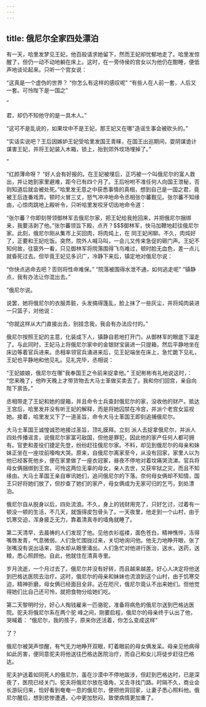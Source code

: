 ```yaml
---
---
---
```

title: 俄尼尔全家四处漂泊
---



有一天，哈里发梦见王妃，他百般请求她留下，然而王妃却忧郁地走了。哈里发惊醒了，但仍一动不动地躺在床上。这时，在一旁侍侯的宫女以为他仍在酣睡，便低声地谈论起来。只听一个宫女说：

“这真是一个虚伪的世界？
“你怎么有这样的感叹呢"
“有些人在人前一套，人后又一套。可怜陛下是一国之”

”

君，却仍不知他守的是一具木人。”

“这可不是乱说的，如果坟中不是王妃，那王妃又在哪"造谣生事会被砍头的。”

“实话实说吧？王后因嫉妒王妃受哈里发国王青睐，在国王出巡期间，耍阴谋诡计谋害王妃，并将王妃装入木箱，锁上，抬到郊外坟场埋掉了。”

”

“红颜薄命呀？
“好人会有好报的。在王妃被埋后，正巧被一个叫俄尼尔的富人救出，并让她到家里避难，距今已有四个月了。王后吩咐不准任何人向国王泄秘，否则知道后就会被处死。”哈里发无意之中获悉事情的真相，想到自己是一国之君，竟被王后连番戏弄。顿时火冒三丈，怒气冲冲地命令丞相张尔蕃觐见。张尔蕃不知缘由，心惊肉跳地上殿听令，只听哈里发咬牙切齿地命令道：

“张尔蕃？你即刻带领御林军去俄尼尔家，把王妃给我抢回来，并把俄尼尔捆绑来，我要活剥了他。”张尔蕃领旨下殿，点齐？$$$御林军，快马加鞭地赶往俄尼尔家。此刻，俄尼尔刚从集市上买回肉，将肉炖上，在
同王妃闲聊。不久，肉炖好了，正要和王妃吃饭。突然，院外人喊马叫，一会儿又传来急促的砸门声。王妃不知何故，往窗外一看，只见御林军将院落围得飞鸟难过，顿时脸无血色，差一点儿就昏死过去。但毕竟王妃见多识广，冷静下来后，镇定地对俄尼尔说：

“你快点逃命去吧？否则将性命难保。”
“院落被围得水泄不通，如何逃走呢"
“镇静点，我有办法让你混出去。”

”俄尼尔说。

说罢，她将俄尼尔的衣服弄脏，头发搞得篷乱，脸上抹了一些灰尘，并将炖肉装进一只篮子，对他说：

“你就这样从大门直接出去，别挂念我，我会有办法应付的。”

俄尼尔按照王妃的主意，化装成下人，镇静自若地打开门，从御林军的眼底下溜走了。与此同时，王妃马上将俄尼尔家中的金银财宝装进一只提箱，然后平静地坐在床边等着官兵进来。丞相率领官兵涌进来后，见王妃端坐在床上，急忙跪下见礼，王妃也平静地和他见礼。见礼完毕，丞相说：

“王妃娘娘，俄尼尔在哪"我奉国王之令前来捉拿他。”
王妃彬彬有礼地说这时，：
“您来晚了，他昨天晚上才带货物去大马士革做买卖去了。我和你们回宫，亲自向陛下禀告。”

丞相带走了王妃和她的提箱，并且命令士兵查封俄尼尔的家，没收他的财产。抵达王宫后，哈里发并没有听王妃的解释，而是将她囚禁在冷宫，并派个老宫女监视她。接着，哈里发又下了一道圣旨，命令大马士革国王即刻追捕俄尼尔。

大马士革国王诚惶诚恐地接过圣旨，顶礼膜拜。立刻
派人去捉拿俄尼尔，并派人四处传播谣言，说俄尼尔家富可敌国，但他是罪犯，因此他的家产任何人都可拥有。官吏和差役们捷足先登，纷纷赶往俄尼尔家。不料，却见到俄尼尔的母亲和妹妹正坐在一座坟前嚎啕大哭。原来，自俄尼尔离家至今，从没有回家，家里人以为他已经客死他乡，便在家里做了一座衣冠冢，昼夜不停地对着坟痛哭流涕。官兵将母女俩捆绑到王宫。可怜这两位无辜的母女，亲人去世，又获牢狱之灾，而且不知缘由。大马士革国王亲自审讯她们，追问俄尼尔的下落。奈何母女俩却不知情，国王只好将她们放了，但抄查了她们的家产，母女俩成为无家可归的乞丐，到处漂泊。

俄尼尔自从脱身以后，四处流浪。不久，身上的钱财用完了，只好乞讨，过着有一顿没一顿的生活，不几天，就饿得皮包骨头了。一天夜里，他走到一个山村，由于饥寒交迫，浑身疲乏无力，靠着清真寺的墙角就睡了。

第二天清早，去晨祷的人们发现了他。见他衣衫褴褛，面色苍白，精神憔悴，冻得嘴唇发青，气息微弱。人们急忙围拢过来，关切地询问他。他无力地睁开眼，张了张嘴没有说出话来，泪水却从眼里涌出。人们急忙对他进行医治，送水，送药，送粮，悉心照顾他。自此，他就住在清真寺里。

岁月流逝，一个月过去了。俄尼尔并没有好转，而且越来越差。好心人决定将他送到巴格达医院去治疗。这时，俄尼尔的母亲和妹妹也流浪到这个山村，由于饥寒交迫，精神折磨，母女俩已经面目全非。近在咫尺，俄尼尔竟认不出来她们。但他觉得她们比自己还可怜，就把食物分给她们吃。

第二天黎明时分，好心人掏钱雇来一匹骆驼，准备将病危的俄尼尔送到巴格达医院。驼夫将俄尼尔系在两个驼
峰之间，刚要启程，俄尼尔的母亲终于认出了他，哭喊着：
“俄尼尔，我的孩子，原来你还活着，你怎么变成这样”

了？

俄尼尔被哭声惊醒，有气无力地睁开双眼，盯着眼前的母女俩发呆。母亲见他病得如此厉害，便同意驼夫将他送往巴格达医院治疗，而自己和女儿将徒步赶往巴格达。

驼夫护送着如同死人的俄尼尔，虽在沙漠中不停地跋涉，但赶到巴格达时，已是深夜了，医院已经关门。驼夫将俄尼尔放在墙角，又去寻找门路。时隔不久，商业会长游玩归来，恰好看到奄奄一息的俄尼尔，便把他背回家，让妻子悉心照料他。俄尼尔醒后，想到悲惨遭遇，心中更加愁闷，致使病情更加重了。